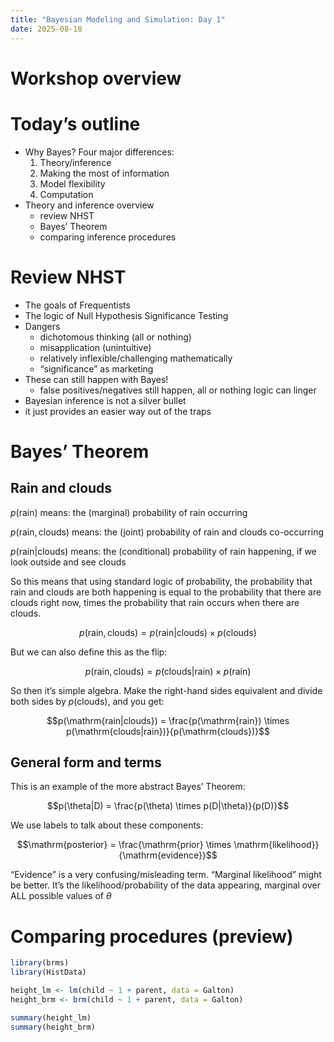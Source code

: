 ```yaml
---
title: "Bayesian Modeling and Simulation: Day 1"
date: 2025-08-18
---
```


# Workshop overview

# Today's outline

- Why Bayes? Four major differences:
  1. Theory/inference
  2. Making the most of information
  3. Model flexibility
  4. Computation
- Theory and inference overview
  - review NHST
  - Bayes' Theorem
  - comparing inference procedures

# Review NHST

- The goals of Frequentists
- The logic of Null Hypothesis Significance Testing
- Dangers
  - dichotomous thinking (all or nothing)
  - misapplication (unintuitive)
  - relatively inflexible/challenging mathematically
  - "significance" as marketing
- These can still happen with Bayes!
  - false positives/negatives still happen, all or nothing logic can linger
- Bayesian inference is not a silver bullet
- it just provides an easier way out of the traps

# Bayes' Theorem
## Rain and clouds

$p(\mathrm{rain})$ means: the (marginal) probability of rain occurring

$p(\mathrm{rain, clouds})$ means: the (joint) probability of rain and clouds co-occurring

$p(\mathrm{rain|clouds})$ means: the (conditional) probability of rain happening, if we look outside and see clouds

So this means that using standard logic of probability, the probability that rain and clouds are both happening is equal to the probability that there are clouds right now, times the probability that rain occurs when there are clouds.

$$p(\mathrm{rain, clouds}) = p(\mathrm{rain|clouds}) \times p(\mathrm{clouds})$$

But we can also define this as the flip:

$$p(\mathrm{rain, clouds}) = p(\mathrm{clouds|rain}) \times p(\mathrm{rain})$$

So then it's simple algebra. Make the right-hand sides equivalent and divide both sides by $p(\mathrm{clouds})$, and you get:

$$p(\mathrm{rain|clouds}) = \frac{p(\mathrm{rain}) \times p(\mathrm{clouds|rain})}{p(\mathrm{clouds})}$$

## General form and terms

This is an example of the more abstract Bayes' Theorem:

$$p(\theta|D) = \frac{p(\theta) \times p(D|\theta)}{p(D)}$$

We use labels to talk about these components:

$$\mathrm{posterior} = \frac{\mathrm{prior} \times \mathrm{likelihood}}{\mathrm{evidence}}$$

"Evidence" is a very confusing/misleading term. "Marginal likelihood" might be better. It's the likelihood/probability of the data appearing, marginal over ALL possible values of $\theta$

# Comparing procedures (preview)

```r
library(brms)
library(HistData)
```

```r
height_lm <- lm(child ~ 1 + parent, data = Galton)
height_brm <- brm(child ~ 1 + parent, data = Galton)
```

```r
summary(height_lm)
summary(height_brm)
```


